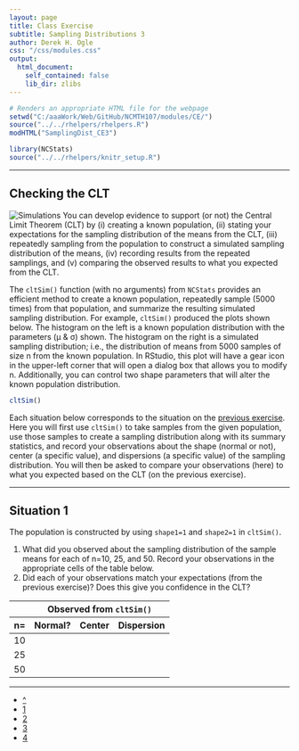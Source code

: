 ```yaml
---
layout: page
title: Class Exercise
subtitle: Sampling Distributions 3
author: Derek H. Ogle
css: "/css/modules.css"
output:
  html_document:
    self_contained: false
    lib_dir: zlibs
---
```


```r
# Renders an appropriate HTML file for the webpage
setwd("C:/aaaWork/Web/GitHub/NCMTH107/modules/CE/")
source("../../rhelpers/rhelpers.R")
modHTML("SamplingDist_CE3")
```

```r
library(NCStats)
source("../../rhelpers/knitr_setup.R")
```

----

## Checking the CLT
<img src="http://derekogle.com/NCMTH107/modules/zimgs/computer-1.jpg" alt="Simulations" class="img-right">
You can develop evidence to support (or not) the Central Limit Theorem (CLT) by (i) creating a known population, (ii) stating your expectations for the sampling distribution of the means from the CLT, (iii) repeatedly sampling from the population to construct a simulated sampling distribution of the means, (iv) recording results from the repeated samplings, and (v) comparing the observed results to what you expected from the CLT.

The `cltSim()` function (with no arguments) from `NCStats` provides an efficient method to create a known population, repeatedly sample (5000 times) from that population, and summarize the resulting simulated sampling distribution. For example, `cltSim()` produced the plots shown below. The histogram on the left is a known population distribution with the parameters (&mu; &amp; &sigma;) shown. The histogram on the right is a simulated sampling distribution; i.e., the distribution of means from 5000 samples of size n from the known population. In RStudio, this plot will have a gear icon in the upper-left corner that will open a dialog box that allows you to modify n. Additionally, you can control two shape parameters that will alter the known population distribution.

```r
cltSim()
```

Each situation below corresponds to the situation on the [previous exercise](SamplingDist_CE2.html). Here you will first use `cltSim()` to take samples from the given population, use those samples to create a sampling distribution along with its summary statistics, and record your observations about the shape (normal or not), center (a specific value), and dispersions (a specific value) of the sampling distribution. You will then be asked to compare your observations (here) to what you expected based on the CLT (on the previous exercise).

----

## Situation 1
The population is constructed by using `shape1=1` and `shape2=1` in `cltSim()`.

1. What did you observed about the sampling distribution of the sample means for each of n=10, 25, and 50. Record your observations in the appropriate cells of the table below.
1. Did each of your observations match your expectations (from the previous exercise)? Does this give you confidence in the CLT?

<table class="table table-bordered table-condensed" style="width:65%">
<thead>
<tr><th></th><th colspan=3 class="text-center">Observed from <code>cltSim()</code></th></tr>
<tr><th>n=</th><th class="text-center">Normal?</th><th class="text-center">Center</th><th class="text-center">Dispersion</th></tr>
</thead>
<tbody>
<tr><td>10</td><td>&nbsp;</td><td>&nbsp;</td><td>&nbsp;</td></tr>
<tr><td>25</td><td>&nbsp;</td><td>&nbsp;</td><td>&nbsp;</td></tr>
<tr><td>50</td><td>&nbsp;</td><td>&nbsp;</td><td>&nbsp;</td></tr>
</tbody>
</table>

----

<div class="text-center">
<ul class="pagination pagination-lg">
  <li><a href="../SamplingDist.html">^</a></li>
  <li><a href="SamplingDist_CE1.html">1</a></li>
  <li><a href="SamplingDist_CE2.html">2</a></li>
  <li class="active"><a href="#">3</a></li>
  <li><a href="SamplingDist_CE4.html">4</a></li>
</ul>
